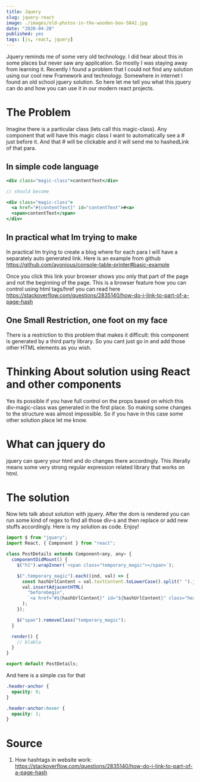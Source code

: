 ```yaml
---
title: Jquery
slug: jquery-react
image: ./images/old-photos-in-the-wooden-box-5842.jpg
date: "2020-04-20"
published: yes
tags: [js, react, jquery]
---
```



Jquery reminds me of some very old technology. I did hear about this in some places but never saw any application. So mostly I was staying away from learning it. Recently I found a problem that I could not find any solution using our cool new Framework and technology. Somewhere in internet I found an old school jquery solution. So here let me tell you what this jquery can do and how you can use it in our modern react projects.

# The Problem

Imagine there is a particular class (lets call this magic-class). Any component that will have this magic class I want to automatically see a # just before it. And that # will be clickable and it will send me to hashedLink of that para.

## In simple code language

<CodeDivWrapper>

<Highlight>

```jsx
<div class="magic-class">contentText</div>

// should become

<div class="magic-class">
  <a href="#{contentText}" id="contentText">#<a>
  <span>contentText</span>
</div>
```

</Highlight>

</CodeDivWrapper>

## In practical what Im trying to make

In practical Im trying to create a blog where for each para I will have a separately auto generated link. Here is an example from github
https://github.com/ayonious/console-table-printer#basic-example

Once you click this link your browser shows you only that part of the page and not the beginning of the page. This is a browser feature how you can control using html tags/href you can read here
https://stackoverflow.com/questions/2835140/how-do-i-link-to-part-of-a-page-hash

## One Small Restriction, one foot on my face

There is a restriction to this problem that makes it difficult: this component is generated by a third party library. So you cant just go in and add those other HTML elements as you wish.

# Thinking About solution using React and other components

Yes its possible if you have full control on the props based on which this div-magic-class was generated in the first place. So making some changes to the structure was almost impossible. So if you have in this case some other solution place let me know.

# What can jquery do

jquery can query your html and do changes there accordingly. This ilterally means some very strong regular expression related library that works on html.

# The solution

Now lets talk about solution with jquery. After the dom is rendered you can run some kind of regex to find all those div-s and then replace or add new stuffs accordingly. Here is my solution as code. Enjoy!

<CodeDivWrapper>

<Highlight>

```jsx
import $ from "jquery";
import React, { Component } from "react";

class PostDetails extends Component<any, any> {
  componentDidMount() {
    $("h1").wrapInner(`<span class="temporary_magic"></span>`);

    $(".temporary_magic").each((ind, val) => {
      const hashUrlContent = val.textContent.toLowerCase().split(" ").join("-");
      val.insertAdjacentHTML(
        "beforebegin",
        `<a href="#${hashUrlContent}" id="${hashUrlContent}" class="header-anchor" >#</a`
      );
    });

    $("span").removeClass("temporary_magic");
  }

  render() {
    // blabla
  }
}

export default PostDetails;
```

</Highlight>

</CodeDivWrapper>

And here is a simple css for that

<CodeDivWrapper>

<Highlight>

```css
.header-anchor {
  opacity: 0;
}

.header-anchor:hover {
  opacity: 1;
}
```

</Highlight>

</CodeDivWrapper>

# Source

1. How hashtags in website work: https://stackoverflow.com/questions/2835140/how-do-i-link-to-part-of-a-page-hash
